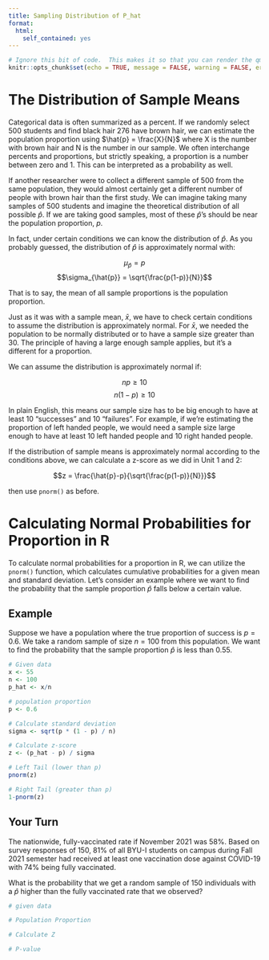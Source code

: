 ```yaml
---
title: Sampling Distribution of P_hat
format:
  html:
    self_contained: yes
---
```

```r
# Ignore this bit of code.  This makes it so that you can render the qmd file even when there are errors in your code.
knitr::opts_chunk$set(echo = TRUE, message = FALSE, warning = FALSE, error = TRUE)
```


# The Distribution of Sample Means

Categorical data is often summarized as a percent.  If we randomly select 500 students and find black hair 276 have brown hair, we can estimate the population proportion using $\hat{p} = \frac{X}{N}$ where X is the number with brown hair and N is the number in our sample.  We often interchange percents and proportions, but strictly speaking, a proportion is a number between zero and 1.  This can be interpreted as a probability as well.

If another researcher were to collect a different sample of 500 from the same population, they would almost certainly get a different number of people with brown hair than the first study.  We can imagine taking many samples of 500 students and imagine the theoretical distribution of all possible $\hat{p}$.  If we are taking good samples, most of these $\hat{p}$'s should be near the population proportion, $p$. 

In fact, under certain conditions we can know the distribution of $\hat{p}$.  As you probably guessed, the distribution of $\hat{p}$ is approximately normal with:

$$\mu_{\hat{p}} = p$$ 
$$\sigma_{\hat{p}} = \sqrt{\frac{p(1-p)}{N}}$$

That is to say, the mean of all sample proportions is the population proportion.  

Just as it was with a sample mean, $\bar{x}$, we have to check certain conditions to assume the distribution is approximately normal.  For $\bar{x}$, we needed the population to be normally distributed or to have a sample size greater than 30.  The principle of having a large enough sample applies, but it's a different for a proportion. 

We can assume the distribution is approximately normal if:

$$np \geq 10$$
$$n(1-p) \geq 10$$

In plain English, this means our sample size has to be big enough to have at least 10 "successes" and 10 "failures".  For example, if we're estimating the proportion of left handed people, we would need a sample size large enough to have at least 10 left handed people and 10 right handed people.  

If the distribution of sample means is approximately normal according to the conditions above, we can calculate a z-score as we did in Unit 1 and 2:

$$z = \frac{\hat{p}-p}{\sqrt{\frac{p(1-p)}{N}}}$$

then use `pnorm()` as before.  

# Calculating Normal Probabilities for Proportion in R

To calculate normal probabilities for a proportion in R, we can utilize the `pnorm()` function, which calculates cumulative probabilities for a given mean and standard deviation. Let's consider an example where we want to find the probability that the sample proportion $\hat{p}$ falls below a certain value.

## Example

Suppose we have a population where the true proportion of success is $p = 0.6$. We take a random sample of size $n = 100$ from this population. We want to find the probability that the sample proportion $\hat{p}$ is less than $0.55$.

```r
# Given data
x <- 55
n <- 100
p_hat <- x/n

# population proportion
p <- 0.6

# Calculate standard deviation
sigma <- sqrt(p * (1 - p) / n)

# Calculate z-score
z <- (p_hat - p) / sigma

# Left Tail (lower than p)
pnorm(z)

# Right Tail (greater than p)
1-pnorm(z)

```


## Your Turn

The nationwide, fully-vaccinated rate if November 2021 was 58%. Based on survey responses of 150, 81% of all BYU-I students on campus during Fall 2021 semester had received at least one vaccination dose against COVID-19 with 74% being fully vaccinated.

What is the probability that we get a random sample of 150 individuals with a $\hat{p}$ higher than the fully vaccinated rate that we observed?  

```r

# given data

# Population Proportion

# Calculate Z

# P-value

```




